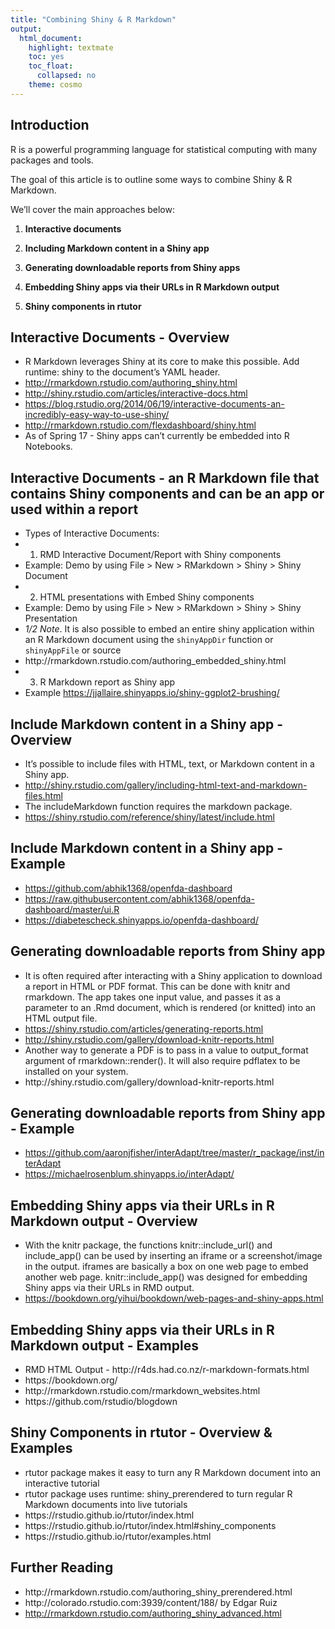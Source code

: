```yaml
---
title: "Combining Shiny & R Markdown"
output: 
  html_document: 
    highlight: textmate
    toc: yes
    toc_float: 
      collapsed: no
    theme: cosmo
---
```


## Introduction

R is a powerful programming language for statistical computing with many packages and tools.

The goal of this article is to outline some ways to combine Shiny & R Markdown.

We'll cover the main approaches below:

1. **Interactive documents**

2. **Including Markdown content in a Shiny app**

3. **Generating downloadable reports from Shiny apps**

4. **Embedding Shiny apps via their URLs in R Markdown output**

5. **Shiny components in rtutor**

## Interactive Documents - Overview
- R Markdown leverages Shiny at its core to make this possible. Add runtime: shiny to the document’s YAML header.
- [http://rmarkdown.rstudio.com/authoring_shiny.html](http://rmarkdown.rstudio.com/authoring_shiny.html)
- [http://shiny.rstudio.com/articles/interactive-docs.html](http://shiny.rstudio.com/articles/interactive-docs.html)
- [https://blog.rstudio.org/2014/06/19/interactive-documents-an-incredibly-easy-way-to-use-shiny/](https://blog.rstudio.org/2014/06/19/interactive-documents-an-incredibly-easy-way-to-use-shiny/)
- [http://rmarkdown.rstudio.com/flexdashboard/shiny.html](http://rmarkdown.rstudio.com/flexdashboard/shiny.html)
- As of Spring 17 - Shiny apps can’t currently be embedded into R Notebooks.

## Interactive Documents - an R Markdown file that contains Shiny components and can be an app or used within a report

- Types of Interactive Documents:
- 1. RMD Interactive Document/Report with Shiny components 
- Example: Demo by using File > New > RMarkdown > Shiny > Shiny Document
- 2. HTML presentations with Embed Shiny components
- Example: Demo by using File > New > RMarkdown > Shiny > Shiny Presentation
- *1/2 Note*. It is also possible to embed an entire shiny application within an R Markdown document using the `shinyAppDir` function or `shinyAppFile` or source
- http://rmarkdown.rstudio.com/authoring_embedded_shiny.html
- 3. R Markdown report as Shiny app
- Example [https://jjallaire.shinyapps.io/shiny-ggplot2-brushing/](https://jjallaire.shinyapps.io/shiny-ggplot2-brushing/)

## Include Markdown content in a Shiny app - Overview
- It's possible to include files with HTML, text, or Markdown content in a Shiny app.
- [http://shiny.rstudio.com/gallery/including-html-text-and-markdown-files.html](http://shiny.rstudio.com/gallery/including-html-text-and-markdown-files.html)
- The includeMarkdown function requires the markdown package.
- [https://shiny.rstudio.com/reference/shiny/latest/include.html](https://shiny.rstudio.com/reference/shiny/latest/include.html)

## Include Markdown content in a Shiny app - Example
- [https://github.com/abhik1368/openfda-dashboard](https://github.com/abhik1368/openfda-dashboard)
- [https://raw.githubusercontent.com/abhik1368/openfda-dashboard/master/ui.R](https://raw.githubusercontent.com/abhik1368/openfda-dashboard/master/ui.R)
- [https://diabetescheck.shinyapps.io/openfda-dashboard/](https://diabetescheck.shinyapps.io/openfda-dashboard/)

## Generating downloadable reports from Shiny app
- It is often required after interacting with a Shiny application to download a report in HTML or PDF format. This can be done with knitr and rmarkdown. The app takes one input value, and passes it as a parameter to an .Rmd document, which is rendered (or knitted) into an HTML output file.
- [https://shiny.rstudio.com/articles/generating-reports.html](https://shiny.rstudio.com/articles/generating-reports.html)
- [http://shiny.rstudio.com/gallery/download-knitr-reports.html](http://shiny.rstudio.com/gallery/download-knitr-reports.html)
- Another way to generate a PDF is to pass in a value to output_format argument of rmarkdown::render(). It will also require pdflatex to be installed on your system.
- http://shiny.rstudio.com/gallery/download-knitr-reports.html

## Generating downloadable reports from Shiny app - Example

- [https://github.com/aaronjfisher/interAdapt/tree/master/r_package/inst/interAdapt](https://github.com/aaronjfisher/interAdapt/tree/master/r_package/inst/interAdapt)
- [https://michaelrosenblum.shinyapps.io/interAdapt/](https://michaelrosenblum.shinyapps.io/interAdapt/)

## Embedding Shiny apps via their URLs in R Markdown output - Overview

- With the knitr package, the functions knitr::include_url() and include_app() can be used by inserting an iframe or a screenshot/image in the output. iframes are basically a box on one web page to embed another web page. knitr::include_app() was designed for embedding Shiny apps via their URLs in RMD output.
- [https://bookdown.org/yihui/bookdown/web-pages-and-shiny-apps.html](https://bookdown.org/yihui/bookdown/web-pages-and-shiny-apps.html)


## Embedding Shiny apps via their URLs in R Markdown output - Examples

- RMD HTML Output - http://r4ds.had.co.nz/r-markdown-formats.html
- https://bookdown.org/
- http://rmarkdown.rstudio.com/rmarkdown_websites.html
- https://github.com/rstudio/blogdown
  
## Shiny Components in rtutor - Overview & Examples
- rtutor package makes it easy to turn any R Markdown document into an interactive tutorial
- rtutor package uses runtime: shiny_prerendered to turn regular R Markdown documents into live tutorials
- https://rstudio.github.io/rtutor/index.html
- https://rstudio.github.io/rtutor/index.html#shiny_components
- https://rstudio.github.io/rtutor/examples.html

## Further Reading

- http://rmarkdown.rstudio.com/authoring_shiny_prerendered.html
- http://colorado.rstudio.com:3939/content/188/ by Edgar Ruiz
- [http://rmarkdown.rstudio.com/authoring_shiny_advanced.html](http://rmarkdown.rstudio.com/authoring_shiny_advanced.html)